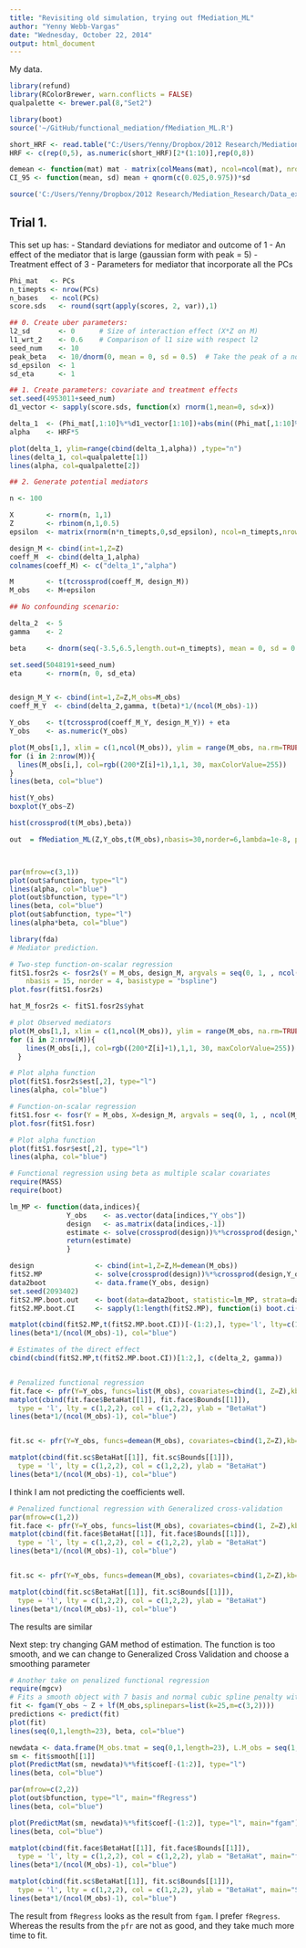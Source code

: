 ```yaml
---
title: "Revisiting old simulation, trying out fMediation_ML"
author: "Yenny Webb-Vargas"
date: "Wednesday, October 22, 2014"
output: html_document
---
```


My data.

```r
library(refund)
library(RColorBrewer, warn.conflicts = FALSE)
qualpalette <- brewer.pal(8,"Set2")

library(boot)
source('~/GitHub/functional_mediation/fMediation_ML.R')
```

```r
short_HRF <- read.table("C:/Users/Yenny/Dropbox/2012 Research/Mediation_Research/Data_experiment/YennyHRF")
HRF <- c(rep(0,5), as.numeric(short_HRF)[2*(1:10)],rep(0,8))
```

```r
demean <- function(mat) mat - matrix(colMeans(mat), ncol=ncol(mat), nrow=nrow(mat), byrow=TRUE)
CI_95 <- function(mean, sd) mean + qnorm(c(0.025,0.975))*sd
```

```r
source('C:/Users/Yenny/Dropbox/2012 Research/Mediation_Research/Data_experiment/20130805_simulation_fRPM/20130805_simulation_fRPM_Only_PCs.R')
```


Trial 1. 
----------------------
  This set up has:
  - Standard deviations for mediator and outcome of 1
- An effect of the mediator that is large (gaussian form with peak = 5)
- Treatment effect of 3
- Parameters for mediator that incorporate all the PCs


```r
Phi_mat   <- PCs
n_timepts <- nrow(PCs)
n_bases   <- ncol(PCs)
score.sds   <- round(sqrt(apply(scores, 2, var)),1)

## 0. Create uber parameters: 
l2_sd       <- 0      # Size of interaction effect (X*Z on M)
l1_wrt_2    <- 0.6    # Comparison of l1 size with respect l2
seed_num    <- 10
peak_beta   <- 10/dnorm(0, mean = 0, sd = 0.5)  # Take the peak of a normal at z=0, scale to have an effect of 5
sd_epsilon  <- 1
sd_eta      <- 1

## 1. Create parameters: covariate and treatment effects
set.seed(4953011+seed_num)
d1_vector <- sapply(score.sds, function(x) rnorm(1,mean=0, sd=x))

delta_1  <- (Phi_mat[,1:10]%*%d1_vector[1:10])+abs(min((Phi_mat[,1:10]%*%d1_vector[1:10])))
alpha    <- HRF*5

plot(delta_1, ylim=range(cbind(delta_1,alpha)) ,type="n")
lines(delta_1, col=qualpalette[1])
lines(alpha, col=qualpalette[2])

## 2. Generate potential mediators

n <- 100

X        <- rnorm(n, 1,1)
Z        <- rbinom(n,1,0.5)
epsilon  <- matrix(rnorm(n*n_timepts,0,sd_epsilon), ncol=n_timepts,nrow=(n))

design_M <- cbind(int=1,Z=Z)
coeff_M  <- cbind(delta_1,alpha)
colnames(coeff_M) <- c("delta_1","alpha")

M        <- t(tcrossprod(coeff_M, design_M))
M_obs    <- M+epsilon

## No confounding scenario:

delta_2  <- 5
gamma    <- 2

beta     <- dnorm(seq(-3.5,6.5,length.out=n_timepts), mean = 0, sd = 0.5)*peak_beta

set.seed(5048191+seed_num)
eta      <- rnorm(n, 0, sd_eta) 


design_M_Y <- cbind(int=1,Z=Z,M_obs=M_obs)
coeff_M_Y  <- cbind(delta_2,gamma, t(beta)*1/(ncol(M_obs)-1))

Y_obs    <- t(tcrossprod(coeff_M_Y, design_M_Y)) + eta
Y_obs    <- as.numeric(Y_obs)

plot(M_obs[1,], xlim = c(1,ncol(M_obs)), ylim = range(M_obs, na.rm=TRUE), main = "Mediator Functions \n with Errors", ylab = "Intensity", col = rgb((200*Z[1]+1),1,1, 30, maxColorValue = 255), type = "l")
for (i in 2:nrow(M)){ 
  lines(M_obs[i,], col=rgb((200*Z[i]+1),1,1, 30, maxColorValue=255))
}
lines(beta, col="blue")

hist(Y_obs)
boxplot(Y_obs~Z)

hist(crossprod(t(M_obs),beta))
```

```r
out  = fMediation_ML(Z,Y_obs,t(M_obs),nbasis=30,norder=6,lambda=1e-8, plot=TRUE)



par(mfrow=c(3,1))
plot(out$afunction, type="l")  
lines(alpha, col="blue")
plot(out$bfunction, type="l")  
lines(beta, col="blue")
plot(out$abfunction, type="l")  
lines(alpha*beta, col="blue")
```

```r
library(fda)
# Mediator prediction. 

# Two-step function-on-scalar regression
fitS1.fosr2s <- fosr2s(Y = M_obs, design_M, argvals = seq(0, 1, , ncol(M_obs)), 
    nbasis = 15, norder = 4, basistype = "bspline")
plot.fosr(fitS1.fosr2s)

hat_M_fosr2s <- fitS1.fosr2s$yhat

# plot Observed mediators
plot(M_obs[1,], xlim = c(1,ncol(M_obs)), ylim = range(M_obs, na.rm=TRUE), main = "Mediator Functions \n with Errors", ylab = "Intensity", col = rgb((200*Z[1]+1),1,1, 30, maxColorValue = 255), type = "l")
for (i in 2:nrow(M)){ 
    lines(M_obs[i,], col=rgb((200*Z[i]+1),1,1, 30, maxColorValue=255))
  }

# Plot alpha function
plot(fitS1.fosr2s$est[,2], type="l")
lines(alpha, col="blue")

# Function-on-scalar regression
fitS1.fosr <- fosr(Y = M_obs, X=design_M, argvals = seq(0, 1, , ncol(M_obs)), method = "mix")
plot.fosr(fitS1.fosr)

# Plot alpha function
plot(fitS1.fosr$est[,2], type="l")
lines(alpha, col="blue")

# Functional regression using beta as multiple scalar covariates
require(MASS)
require(boot)

lm_MP <- function(data,indices){
              Y_obs    <- as.vector(data[indices,"Y_obs"])
              design   <- as.matrix(data[indices,-1])
              estimate <- solve(crossprod(design))%*%crossprod(design,Y_obs)
              return(estimate)  
              }

design               <- cbind(int=1,Z=Z,M=demean(M_obs))
fitS2.MP             <- solve(crossprod(design))%*%crossprod(design,Y_obs)
data2boot            <- data.frame(Y_obs, design)
set.seed(2093402)
fitS2.MP.boot.out    <- boot(data=data2boot, statistic=lm_MP, strata=data2boot$Z,R=5000) 
fitS2.MP.boot.CI     <- sapply(1:length(fitS2.MP), function(i) boot.ci(fitS2.MP.boot.out, index=i, conf=0.95, type="perc")$percent[4:5])

matplot(cbind(fitS2.MP,t(fitS2.MP.boot.CI))[-(1:2),], type='l', lty=c(1,2,2), col=c(1,2,2), ylab="BetaHat", ylim=range(c(beta*1/(ncol(M_obs)-1),cbind(fitS2.MP,t(fitS2.MP.boot.CI))[-(1:2),])))
lines(beta*1/(ncol(M_obs)-1), col="blue")

# Estimates of the direct effect
cbind(cbind(fitS2.MP,t(fitS2.MP.boot.CI))[1:2,], c(delta_2, gamma))


# Penalized functional regression
fit.face <- pfr(Y=Y_obs, funcs=list(M_obs), covariates=cbind(1, Z=Z),kb=40, nbasis=26, smooth.option="fpca.face", pve=0.99, method="REML")
matplot(cbind(fit.face$BetaHat[[1]], fit.face$Bounds[[1]]),
  type = 'l', lty = c(1,2,2), col = c(1,2,2), ylab = "BetaHat")
lines(beta*1/(ncol(M_obs)-1), col="blue")


fit.sc <- pfr(Y=Y_obs, funcs=demean(M_obs), covariates=cbind(1,Z=Z),kb=50, nbasis=20,smooth.option="fpca.sc", pve=0.99, method="REML")

matplot(cbind(fit.sc$BetaHat[[1]], fit.sc$Bounds[[1]]),
  type = 'l', lty = c(1,2,2), col = c(1,2,2), ylab = "BetaHat")
lines(beta*1/(ncol(M_obs)-1), col="blue")
```

I think I am not predicting the coefficients well. 

```r
# Penalized functional regression with Generalized cross-validation
par(mfrow=c(1,2))
fit.face <- pfr(Y=Y_obs, funcs=list(M_obs), covariates=cbind(1, Z=Z),kb=40, nbasis=26, smooth.option="fpca.face", pve=0.99, method="GCV.Cp")
matplot(cbind(fit.face$BetaHat[[1]], fit.face$Bounds[[1]]),
  type = 'l', lty = c(1,2,2), col = c(1,2,2), ylab = "BetaHat")
lines(beta*1/(ncol(M_obs)-1), col="blue")


fit.sc <- pfr(Y=Y_obs, funcs=demean(M_obs), covariates=cbind(1,Z=Z),kb=50, nbasis=20,smooth.option="fpca.sc", pve=0.99, method="GCV.Cp")

matplot(cbind(fit.sc$BetaHat[[1]], fit.sc$Bounds[[1]]),
  type = 'l', lty = c(1,2,2), col = c(1,2,2), ylab = "BetaHat")
lines(beta*1/(ncol(M_obs)-1), col="blue")
```
The results are similar


Next step: try changing GAM method of estimation. The function is too smooth, and we can change to Generalized Cross Validation and choose a smoothing parameter

```r
# Another take on penalized functional regression
require(mgcv)
# Fits a smooth object with 7 basis and normal cubic spline penalty with 2nd derivatives
fit <- fgam(Y_obs ~ Z + lf(M_obs,splinepars=list(k=25,m=c(3,2))))
predictions <- predict(fit)
plot(fit)
lines(seq(0,1,length=23), beta, col="blue")

newdata <- data.frame(M_obs.tmat = seq(0,1,length=23), L.M_obs = seq(1,1,length=23))
sm <- fit$smooth[[1]]
plot(PredictMat(sm, newdata)%*%fit$coef[-(1:2)], type="l")
lines(beta, col="blue")
```


```r
par(mfrow=c(2,2))
plot(out$bfunction, type="l", main="fRegress")  
lines(beta, col="blue")

plot(PredictMat(sm, newdata)%*%fit$coef[-(1:2)], type="l", main="fgam")
lines(beta, col="blue")

matplot(cbind(fit.face$BetaHat[[1]], fit.face$Bounds[[1]]),
  type = 'l', lty = c(1,2,2), col = c(1,2,2), ylab = "BetaHat", main="face")
lines(beta*1/(ncol(M_obs)-1), col="blue")

matplot(cbind(fit.sc$BetaHat[[1]], fit.sc$Bounds[[1]]),
  type = 'l', lty = c(1,2,2), col = c(1,2,2), ylab = "BetaHat", main="SC")
lines(beta*1/(ncol(M_obs)-1), col="blue")
```

The result from `fRegress` looks as the result from `fgam`. I prefer `fRegress`. Whereas the results from the `pfr` are not as good, and they take much more time to fit.
